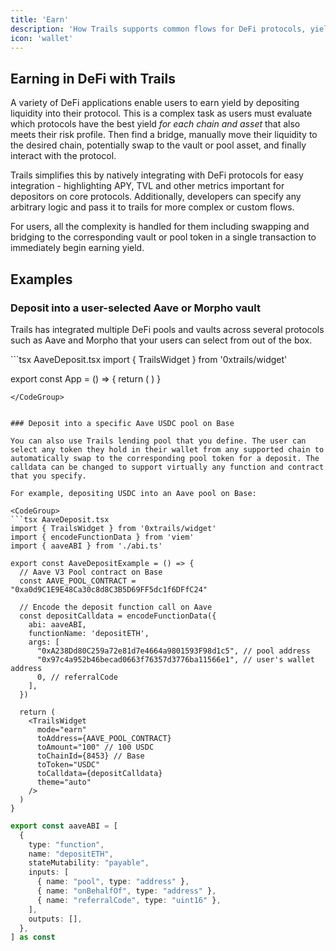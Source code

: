 ```yaml
---
title: 'Earn'
description: 'How Trails supports common flows for DeFi protocols, yield opportunities, vault deposits, and more to accelerate TVL and activity.'
icon: 'wallet'
---
```



## Earning in DeFi with Trails

A variety of DeFi applications enable users to earn yield by depositing liquidity into their protocol. This is a complex task as users must evaluate which protocols have the best yield *for each chain and asset* that also meets their risk profile. Then find a bridge, manually move their liquidity to the desired chain, potentially swap to the vault or pool asset, and finally interact with the protocol.

Trails simplifies this by natively integrating with DeFi protocols for easy integration - highlighting APY, TVL and other metrics important for depositors on core protocols. Additionally, developers can specify any arbitrary logic and pass it to trails for more complex or custom flows.

For users, all the complexity is handled for them including swapping and bridging to the corresponding vault or pool token in a single transaction to immediately begin earning yield.

## Examples

### Deposit into a user-selected Aave or Morpho vault

Trails has integrated multiple DeFi pools and vaults across several protocols such as Aave and Morpho that your users can select from out of the box.

<CodeGroup>
```tsx AaveDeposit.tsx
import { TrailsWidget } from '0xtrails/widget'

export const App = () => {
  return (
    <TrailsWidget
      mode="earn"
      renderInline={true}
      theme="auto"
    />
  )
}
```
</CodeGroup>


### Deposit into a specific Aave USDC pool on Base

You can also use Trails lending pool that you define. The user can select any token they hold in their wallet from any supported chain to automatically swap to the corresponding pool token for a deposit. The calldata can be changed to support virtually any function and contract that you specify.

For example, depositing USDC into an Aave pool on Base:

<CodeGroup>
```tsx AaveDeposit.tsx
import { TrailsWidget } from '0xtrails/widget'
import { encodeFunctionData } from 'viem'
import { aaveABI } from './abi.ts'

export const AaveDepositExample = () => {
  // Aave V3 Pool contract on Base
  const AAVE_POOL_CONTRACT = "0xa0d9C1E9E48Ca30c8d8C3B5D69FF5dc1f6DFfC24"
  
  // Encode the deposit function call on Aave
  const depositCalldata = encodeFunctionData({
    abi: aaveABI,
    functionName: 'depositETH',
    args: [
      "0xA238Dd80C259a72e81d7e4664a9801593F98d1c5", // pool address
      "0x97c4a952b46becad0663f76357d3776ba11566e1", // user's wallet address
      0, // referralCode
    ],
  })

  return (
    <TrailsWidget
      mode="earn"
      toAddress={AAVE_POOL_CONTRACT}
      toAmount="100" // 100 USDC
      toChainId={8453} // Base
      toToken="USDC"
      toCalldata={depositCalldata}
      theme="auto"
    />
  )
}
```

```typescript abi.ts
export const aaveABI = [
  {
    type: "function",
    name: "depositETH",
    stateMutability: "payable",
    inputs: [
      { name: "pool", type: "address" },
      { name: "onBehalfOf", type: "address" },
      { name: "referralCode", type: "uint16" },
    ],
    outputs: [],
  },
] as const
```
</CodeGroup>

